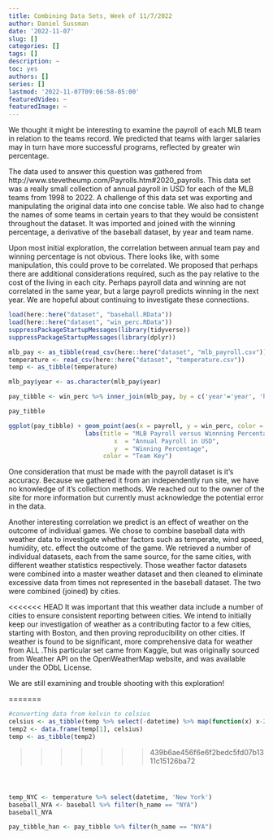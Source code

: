 ```yaml
---
title: Combining Data Sets, Week of 11/7/2022
author: Daniel Sussman
date: '2022-11-07'
slug: []
categories: []
tags: []
description: ~
toc: yes
authors: []
series: []
lastmod: '2022-11-07T09:06:58-05:00'
featuredVideo: ~
featuredImage: ~
---
```


We thought it might be interesting to examine the payroll of each MLB team in relation to the teams record. We predicted that teams with larger salaries may in turn have more successful programs, reflected by greater win percentage. 

The data used to answer this question was gathered from http://www.stevetheump.com/Payrolls.htm#2020_payrolls. This data set was a really small collection of annual payroll in USD for each of the MLB teams from 1998 to 2022. A challenge of this data set was exporting and manipulating the original data into one concise table. We also had to change the names of some teams in certain years to that they would be consistent throughout the dataset. It was imported and joined with the winning percentage, a derivative of the baseball dataset, by year and team name. 

Upon most initial exploration, the correlation between annual team pay and winning percentage is not obvious. There looks like, with some manipulation, this could prove to be correlated. We proposed that perhaps there are additional considerations required, such as the pay relative to the cost of the living in each city. Perhaps payroll data and winning are not correlated in the same year, but a large payroll predicts winning in the next year. We are hopeful about continuing to investigate these connections.   


```r
load(here::here("dataset", "baseball.RData"))
load(here::here("dataset", "win_perc.RData"))
suppressPackageStartupMessages(library(tidyverse))
suppressPackageStartupMessages(library(dplyr)) 

mlb_pay <- as_tibble(read_csv(here::here("dataset", "mlb_payroll.csv")))
temperature <- read_csv(here::here("dataset", "temperature.csv"))
temp <- as_tibble(temperature)
```
```r

mlb_pay$year <- as.character(mlb_pay$year)

pay_tibble <- win_perc %>% inner_join(mlb_pay, by = c('year'='year', 'h_name'='h_name')) %>% arrange(year)

pay_tibble

ggplot(pay_tibble) + geom_point(aes(x = payroll, y = win_perc, color = h_name)) + 
                     labs(title = "MLB Payroll versus Winnning Percentage", 
                             x  = "Annual Payroll in USD", 
                             y  = "Winning Percentage", 
                          color = "Team Key")


```

One consideration that must be made with the payroll dataset is it's accuracy. Because we gathered it from an independently run site, we have no knowledge of it's collection methods. We reached out to the owner of the site for more information but currently  must acknowledge the potential error in the data. 


Another interesting correlation we predict is an effect of weather on the outcome of individual games. We chose to combine baseball data with weather data to investigate whether factors such as temperate, wind speed, humidity, etc. effect the outcome of the game. We retrieved a number of individual datasets, each from the same source, for the same cities, with different weather statistics respectively. Those weather factor datasets were combined into a master weather dataset and then cleaned to eliminate excessive data from times not represented in the baseball dataset. The two were combined (joined) by cities. 

<<<<<<< HEAD
It was important that this weather data include a number of cities to ensure consistent reporting between cities. We intend to initially keep our investigation of weather as a contributing factor to a few cities, starting with Boston, and then proving reproducibility on other cities. If weather is found to be significant, more comprehensive data for weather from ALL  .This particular set came from Kaggle, but was originally sourced from Weather API on the OpenWeatherMap website, and was available under the ODbL License.

We are still examining and trouble shooting with this exploration!


=======
```r
#converting data from kelvin to celsius
celsius <- as_tibble(temp %>% select(-datetime) %>% map(function(x) x-273.15))
temp2 <- data.frame(temp[1], celsius)
temp <- as_tibble(temp2)
```
>>>>>>> 439b6ae456f6e6f2bedc5fd07b1311c15126ba72




```r

```

```r


```

```r


```

```r
temp_NYC <- temperature %>% select(datetime, 'New York')
baseball_NYA <- baseball %>% filter(h_name == "NYA") 
baseball_NYA   

pay_tibble_han <- pay_tibble %>% filter(h_name == "NYA")

```



